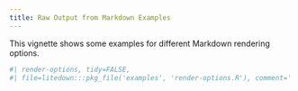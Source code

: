 ```yaml
---
title: Raw Output from Markdown Examples
---
```


<!--
%\VignetteEngine{litedown::vignette}
%\VignetteIndexEntry{Some Markdown Examples}
-->

This vignette shows some examples for different Markdown rendering options.

```r
#| render-options, tidy=FALSE,
#| file=litedown:::pkg_file('examples', 'render-options.R'), comment=''
```
